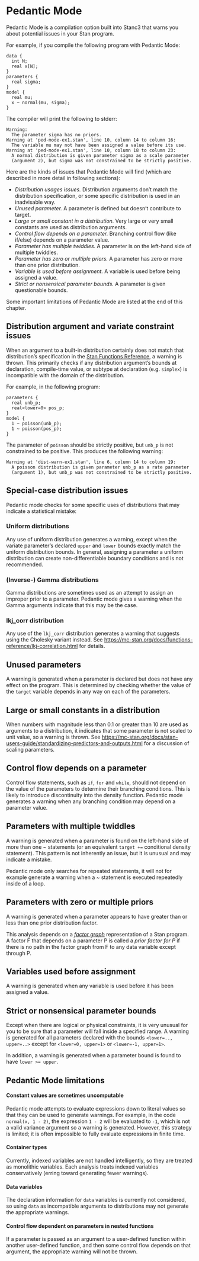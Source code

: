 

# Pedantic Mode

Pedantic Mode is a compilation option built into Stanc3 that warns you about potential issues in your Stan program.

For example, if you compile the following program with Pedantic Mode:

    data {
      int N;
      real x[N];
    }
    parameters {
      real sigma;
    }
    model {
      real mu;
      x ~ normal(mu, sigma);
    }

The compiler will print the following to stderr:

    Warning:
      The parameter sigma has no priors.
    Warning at 'ped-mode-ex1.stan', line 10, column 14 to column 16:
      The variable mu may not have been assigned a value before its use.
    Warning at 'ped-mode-ex1.stan', line 10, column 18 to column 23:
      A normal distribution is given parameter sigma as a scale parameter
      (argument 2), but sigma was not constrained to be strictly positive.

Here are the kinds of issues that Pedantic Mode will find (which are described in more detail in following sections):

-   *Distribution usages issues.* Distribution arguments don't match the distribution specification, or some specific distribution is used in an inadvisable way.
-   *Unused parameter.* A parameter is defined but doesn't contribute to target.
-   *Large or small constant in a distribution.* Very large or very small constants are used as distribution arguments.
-   *Control flow depends on a parameter.* Branching control flow (like if/else) depends on a parameter value.
-   *Parameter has multiple twiddles.* A parameter is on the left-hand side of multiple twiddles.
-   *Parameter has zero or multiple priors.* A parameter has zero or more than one prior distribution.
-   *Variable is used before assignment.* A variable is used before being assigned a value.
-   *Strict or nonsensical parameter bounds.* A parameter is given questionable bounds.

Some important limitations of Pedantic Mode are listed at the end of this chapter.


## Distribution argument and variate constraint issues

When an argument to a built-in distribution certainly does not match that distribution's specification in the [Stan Functions Reference](https://mc-stan.org/docs/functions-reference/index.html), a warning is thrown. This primarily checks if any distribution argument's bounds at declaration, compile-time value, or subtype at declaration (e.g. `simplex`) is incompatible with the domain of the distribution.

For example, in the following program:

    parameters {
      real unb_p;
      real<lower=0> pos_p;
    }
    model {
      1 ~ poisson(unb_p);
      1 ~ poisson(pos_p);
    }

The parameter of `poisson` should be strictly positive, but `unb_p` is not constrained to be positive.
This produces the following warning:

    Warning at 'dist-warn-ex1.stan', line 6, column 14 to column 19:
      A poisson distribution is given parameter unb_p as a rate parameter
      (argument 1), but unb_p was not constrained to be strictly positive.


## Special-case distribution issues

Pedantic mode checks for some specific uses of distributions that may indicate a statistical mistake:


### Uniform distributions

Any use of uniform distribution generates a warning, except when the variate parameter's declared `upper` and `lower` bounds exactly match the uniform distribution bounds.
In general, assigning a parameter a uniform distribution can create non-differentiable boundary conditions and is not recommended.


### (Inverse-) Gamma distributions

Gamma distributions are sometimes used as an attempt to assign an improper prior to a parameter.
Pedantic mode gives a warning when the Gamma arguments indicate that this may be the case.


### lkj\_corr distribution

Any use of the `lkj_corr` distribution generates a warning that suggests using the Cholesky variant instead.
See <https://mc-stan.org/docs/functions-reference/lkj-correlation.html> for details.


## Unused parameters

A warning is generated when a parameter is declared but does not have any effect on the program.
This is determined by checking whether the value of the `target` variable depends in any way on each of the parameters.


## Large or small constants in a distribution

When numbers with magnitude less than 0.1 or greater than 10 are used as arguments to a distribution, it indicates that some parameter is not scaled to unit value, so a warning is thrown.
See <https://mc-stan.org/docs/stan-users-guide/standardizing-predictors-and-outputs.html> for a discussion of scaling parameters.


## Control flow depends on a parameter

Control flow statements, such as `if`, `for` and `while`, should not depend on the value of the parameters to determine their branching conditions.
This is likely to introduce discontinuity into the density function.
Pedantic mode generates a warning when any branching condition may depend on a parameter value.


## Parameters with multiple twiddles

A warning is generated when a parameter is found on the left-hand side of more than one ~ statements (or an equivalent `target +=` conditional density statement).
This pattern is not inherently an issue, but it is unusual and may indicate a mistake.

Pedantic mode only searches for repeated statements, it will not for example generate a warning when a ~ statement is executed repeatedly inside of a loop.


## Parameters with zero or multiple priors

A warning is generated when a parameter appears to have greater than or less than one prior distribution factor.

This analysis depends on a [*factor graph*](https://en.wikipedia.org/wiki/Factor_graph) representation of a Stan program. A factor F that depends on a parameter P is called a *prior factor for P* if there is no path in the factor graph from F to any data variable except through P.


## Variables used before assignment

A warning is generated when any variable is used before it has been assigned a value.


## Strict or nonsensical parameter bounds

Except when there are logical or physical constraints, it is very unusual for you to be sure that a parameter will fall inside a specified range.
A warning is generated for all parameters declared with the bounds `<lower=.., upper=..>` except for `<lower=0, upper=1>` or `<lower=-1, upper=1>`.

In addition, a warning is generated when a parameter bound is found to have `lower >= upper`.


## Pedantic Mode limitations


#### Constant values are sometimes uncomputable

Pedantic mode attempts to evaluate expressions down to literal values so that they can be used to generate warnings.
For example, in the code `normal(x, 1 - 2)`, the expression `1 - 2` will be evaluated to `-1`, which is not a valid variance argument so a warning is generated.
However, this strategy is limited; it is often impossible to fully evaluate expressions in finite time.


#### Container types

Currently, indexed variables are not handled intelligently, so they are treated as monolithic variables.
Each analysis treats indexed variables conservatively (erring toward generating fewer warnings).


#### Data variables

The declaration information for `data` variables is currently not considered, so using `data` as incompatible arguments to distributions may not generate the appropriate warnings.


#### Control flow dependent on parameters in nested functions

If a parameter is passed as an argument to a user-defined function within another user-defined function, and then some control flow depends on that argument, the appropriate warning will not be thrown.

